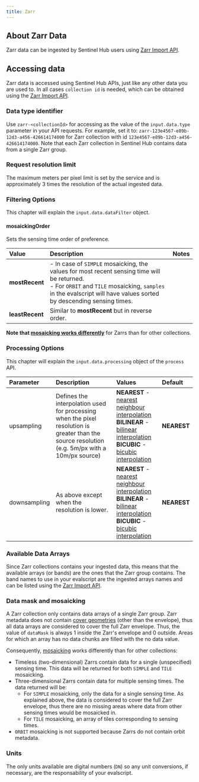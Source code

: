 ```yaml
---
title: Zarr
---
```


## About Zarr Data

Zarr data can be ingested by Sentinel Hub users using [Zarr Import
API](/APIs/SentinelHub/Zarr.qmd).

## Accessing data

Zarr data is accessed using Sentinel Hub APIs, just like any other data
you are used to. In all cases `collection id` is needed, which can be
obtained using the [Zarr Import API](/APIs/SentinelHub/Zarr.qmd).

### Data type identifier

Use `zarr-<collectionId>` for accessing as the value of the
`input.data.type` parameter in your API requests. For example, set it
to: `zarr-123e4567-e89b-12d3-a456-426614174000` for Zarr collection with
id `123e4567-e89b-12d3-a456-426614174000`. Note that each Zarr
collection in Sentinel Hub contains data from a single Zarr group.

### Request resolution limit

The maximum meters per pixel limit is set by the service and is
approximately 3 times the resolution of the actual ingested data.

### Filtering Options

This chapter will explain the `input.data.dataFilter` object.

#### mosaickingOrder

Sets the sensing time order of preference.

  Value             Description                                                                                                                                                                                                                          Notes
  ----------------- ------------------------------------------------------------------------------------------------------------------------------------------------------------------------------------------------------------------------------------ -------
  **mostRecent**    \- In case of `SIMPLE` mosaicking, the values for most recent sensing time will be returned. `<br />`{=html} - For `ORBIT` and `TILE` mosaicking, `samples` in the evalscript will have values sorted by descending sensing times.
  **leastRecent**   Similar to **mostRecent** but in reverse order.

**Note that [mosaicking works differently](#data-mask-and-mosaicking)**
for Zarrs than for other collections.

### Processing Options

This chapter will explain the `input.data.processing` object of the
`process` API.

  Parameter      Description                                                                                                                                       Values                                                                                                                                                                                                                                                                                                                                                                                    Default
  -------------- ------------------------------------------------------------------------------------------------------------------------------------------------- ----------------------------------------------------------------------------------------------------------------------------------------------------------------------------------------------------------------------------------------------------------------------------------------------------------------------------------------------------------------------------------------- -------------
  upsampling     Defines the interpolation used for processing when the pixel resolution is greater than the source resolution (e.g. 5m/px with a 10m/px source)   **NEAREST** - [nearest neighbour interpolation](https://en.wikipedia.org/wiki/Nearest-neighbor_interpolation){target="_blank"} `<br/>`{=html} **BILINEAR** - [bilinear interpolation](https://en.wikipedia.org/wiki/Bilinear_interpolation){target="_blank"} `<br/>`{=html} **BICUBIC** - [bicubic interpolation](https://en.wikipedia.org/wiki/Bicubic_interpolation){target="_blank"}   **NEAREST**
  downsampling   As above except when the resolution is lower.                                                                                                     **NEAREST** - [nearest neighbour interpolation](https://en.wikipedia.org/wiki/Nearest-neighbor_interpolation){target="_blank"} `<br/>`{=html} **BILINEAR** - [bilinear interpolation](https://en.wikipedia.org/wiki/Bilinear_interpolation){target="_blank"} `<br/>`{=html} **BICUBIC** - [bicubic interpolation](https://en.wikipedia.org/wiki/Bicubic_interpolation){target="_blank"}   **NEAREST**

### Available Data Arrays

Since Zarr collections contains your ingested data, this means that the
available arrays (or bands) are the ones that the Zarr group contains.
The band names to use in your evalscript are the ingested arrays names
and can be listed using the [Zarr Import
API](/APIs/SentinelHub/Zarr.qmd).

### Data mask and mosaicking

A Zarr collection only contains data arrays of a single Zarr group. Zarr
metadata does not contain [cover
geometries](/APIs/SentinelHub/Byoc.qmd#a-note-about-cover-geometries)
(other than the envelope), thus all data arrays are considered to cover
the full Zarr envelope. Thus, the value of `dataMask` is always 1 inside
the Zarr\'s envelope and 0 outside. Areas for which an array has no data
chunks are filled with the no data value.

Consequently,
[mosaicking](/APIs/SentinelHub/Evalscript/V3.qmd#mosaicking) works
differently than for other collections:

-   Timeless (two-dimensional) Zarrs contain data for a single
    (unspecified) sensing time. This data will be returned for both
    `SIMPLE` and `TILE` mosaicking.
-   Three-dimensional Zarrs contain data for multiple sensing times. The
    data returned will be:
    -   For `SIMPLE` mosaicking, only the data for a single sensing
        time. As explained above, the data is considered to cover the
        full Zarr envelope, thus there are no missing areas where data
        from other sensing times would be mosaicked in.
    -   For `TILE` mosaicking, an array of tiles corresponding to
        sensing times.
-   `ORBIT` mosaicking is not supported because Zarrs do not contain
    orbit metadata.

### Units

The only units available are digital numbers (`DN`) so any unit
conversions, if necessary, are the responsability of your evalscript.

